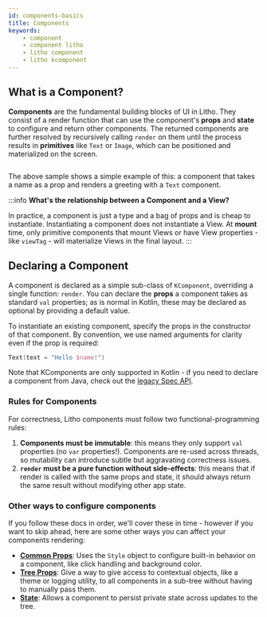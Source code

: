```yaml
---
id: components-basics
title: Components
keywords:
    - component
    - component litho
    - litho component
    - litho kcomponent
---
```



## What is a Component?

**Components** are the fundamental building blocks of UI in Litho. They consist of a render function that can use the component's **props** and **state** to configure and return other components. The returned components are further resolved by recursively calling `render` on them until the process results in **primitives** like `Text` or `Image`, which can be positioned and materialized on the screen.

```kotlin file=sample/src/main/java/com/facebook/samples/litho/kotlin/documentation/HelloComponent.kt start=start_simple_example end=end_simple_example
```

The above sample shows a simple example of this: a component that takes a name as a prop and renders a greeting with a `Text` component.

:::info
**What's the relationship between a Component and a View?**

In practice, a component is just a type and a bag of props and is cheap to instantiate. Instantiating a component does not instantiate a View. At **mount** time, only primitive components that mount Views or have View properties - like `viewTag` - will materialize Views in the final layout.
:::

## Declaring a Component

A component is declared as a simple sub-class of `KComponent`, overriding a single function: `render`. You can declare the **props** a component takes as standard `val` properties; as is normal in Kotlin, these may be declared as optional by providing a default value.

To instantiate an existing component, specify the props in the constructor of that component. By convention, we use named arguments for clarity even if the prop is required:
```kotlin
Text(text = "Hello $name!")
```

Note that KComponents are only supported in Kotlin - if you need to declare a component from Java, check out the [legacy Spec API](/codegen/layout-specs.mdx).

### Rules for Components

For correctness, Litho components must follow two functional-programming rules:

1. **Components must be immutable**: this means they only support `val` properties (no `var` properties!). Components are re-used across threads, so mutability can introduce subtle but aggravating correctness issues.
2. **`render` must be a pure function without side-effects**: this means that if render is called with the same props and state, it should always return the same result without modifying other app state.

### Other ways to configure components

If you follow these docs in order, we'll cover these in time - however if you want to skip ahead, here are some other ways you can affect your components rendering:

- **[Common Props](../../mainconcepts/props/#common-props)**: Uses the `Style` object to configure built-in behavior on a component, like click handling and background color.
- **[Tree Props](../../mainconcepts/props/#tree-props)**: Give a way to give access to contextual objects, like a theme or logging utility, to all components in a sub-tree without having to manually pass them.
- **[State](/mainconcepts/use-state.mdx)**: Allows a component to persist private state across updates to the tree.
